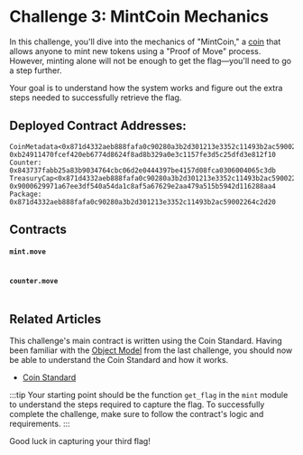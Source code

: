 




# Challenge 3: MintCoin Mechanics

In this challenge, you'll dive into the mechanics of "MintCoin," a [coin](../standards/coin.mdx) that allows anyone to mint new tokens using a "Proof of Move" process. However, minting alone will not be enough to get the flag—you'll need to go a step further.

Your goal is to understand how the system works and figure out the extra steps needed to successfully retrieve the flag.


## Deployed Contract Addresses:
```
CoinMetadata<0x871d4332aeb888fafa0c90280a3b2d301213e3352c11493b2ac59002264c2d20::mintcoin::MINTCOIN>: 0xb24911470fcef420eb6774d8624f8ad8b329a0e3c1157fe3d5c25dfd3e812f10
Counter: 0x843737fabb25a83b9034764cbc06d2e0444397be4157d08fca0306004065c3db
TreasuryCap<0x871d4332aeb888fafa0c90280a3b2d301213e3352c11493b2ac59002264c2d20::mintcoin::MINTCOIN>: 0x9000629971a67ee3df540a54da1c8af5a67629e2aa479a515b5942d116288aa4
Package: 0x871d4332aeb888fafa0c90280a3b2d301213e3352c11493b2ac59002264c2d20
```

## Contracts

#### `mint.move`
```move file=<rootDir>/docs/examples/move/ctf/challenge_3/sources/mint.move
```

#### `counter.move`
```move file=<rootDir>/docs/examples/move/ctf/challenge_3/sources/counter.move
```


## Related Articles
This challenge's main contract is written using the Coin Standard. Having been familiar with the [Object Model](../iota-101/objects/object-model.mdx) from the last challenge, you should now be able to understand the Coin Standard and how it works.

- [Coin Standard](../standards/coin.mdx)



:::tip
Your starting point should be the function `get_flag` in the `mint` module to understand the steps required to capture the flag. To successfully complete the challenge, make sure to follow the contract's logic and requirements. 
:::

Good luck in capturing your third flag!



<ChallengeVerifier expectedObjectType="0x871d4332aeb888fafa0c90280a3b2d301213e3352c11493b2ac59002264c2d20::mintcoin::Flag" challengeNumber="3" nftName="MintCoin_Mechanics"/>